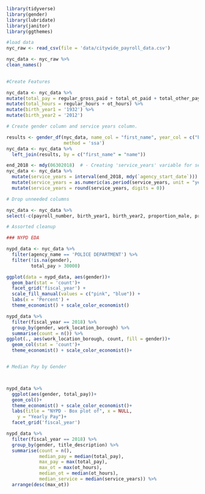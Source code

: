 ```{r}
library(tidyverse)
library(gender)
library(lubridate)
library(janitor)
library(ggthemes)

#load data
nyc_raw <- read_csv(file = 'data/citywide_payroll_data.csv')

nyc_data <- nyc_raw %>%
clean_names()

  
#Create Features

nyc_data <- nyc_data %>%
mutate(total_pay = regular_gross_paid + total_ot_paid + total_other_pay) %>%
mutate(total_hours = regular_hours + ot_hours) %>%
mutate(birth_year1 = '1932') %>%
mutate(birth_year2 = '2012')

# Create gender column and service years column.

results <- gender_df(nyc_data, name_col = "first_name", year_col = c("birth_year1", "birth_year2"),
                     method = 'ssa')
nyc_data <- nyc_data %>%
  left_join(results, by = c("first_name" = "name"))

end_2018 <- mdy(06302018)  # - Creating 'service_years' variable for seniority measurement.
nyc_data <- nyc_data %>%
  mutate(service_years = interval(end_2018, mdy(`agency_start_date`))) %>%
  mutate(service_years = as.numeric(as.period(service_years, unit = "year")) * -3.1689E-8) %>%
  mutate(service_years = round(service_years, digits = 0))

# Drop unneeded columns

nyc_data <- nyc_data %>%
select(-c(payroll_number, birth_year1, birth_year2, proportion_male, proportion_female, year_min, year_max))

# Assorted cleanup


```

```{r}

### NYPD EDA

nypd_data <- nyc_data %>%
  filter(agency_name == 'POLICE DEPARTMENT') %>%
  filter(!is.na(gender),
         total_pay > 30000)
```
```{r}

ggplot(data = nypd_data, aes(gender))+
  geom_bar(stat = 'count')+
  facet_grid('fiscal_year') +
  scale_fill_manual(values = c("pink", "blue")) +
  labs(x = 'Percent') +
  theme_economist() + scale_color_economist()

```


```{r}
nypd_data %>%
  filter(fiscal_year == 2018) %>%
  group_by(gender, work_location_borough) %>%
  summarise(count = n()) %>%
ggplot(., aes(work_location_borough, count, fill = gender))+
  geom_col(stat = 'count')+
  theme_economist() + scale_color_economist()+



```

```{r} 
# Median Pay by Gender



nypd_data %>%
  ggplot(aes(gender, total_pay))+
  geom_col()+
  theme_economist() + scale_color_economist()+
  labs(title = "NYPD - Box plot of", x = NULL, 
    y = "Yearly Pay")+
  facet_grid('fiscal_year')


```










```{r}

nypd_data %>%
  filter(fiscal_year == 2018) %>%
  group_by(gender, title_description) %>%
  summarise(count = n(),
            median_pay = median(total_pay),
            max_pay = max(total_pay),
            max_ot = max(ot_hours),
            median_ot = median(ot_hours),
            median_service = median(service_years)) %>%
  arrange(desc(max_ot))


```

